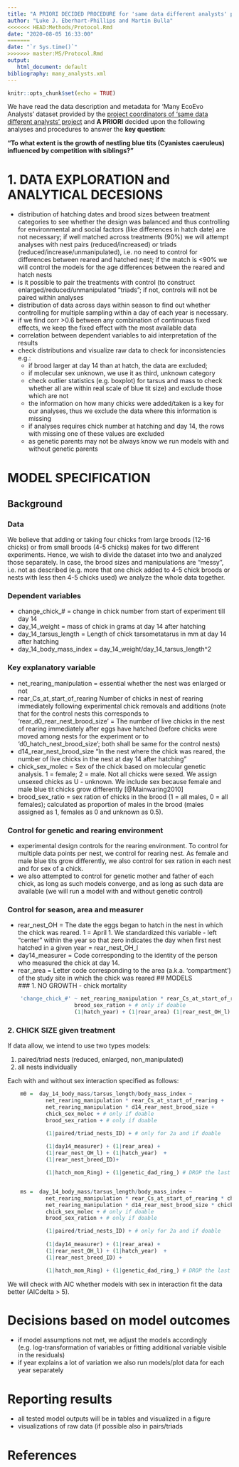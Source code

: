 ```yaml
---
title: "A PRIORI DECIDED PROCEDURE for 'same data different analysts' project"
author: "Luke J. Eberhart-Phillips and Martin Bulla"
<<<<<<< HEAD:Methods/Protocol.Rmd
date: "2020-08-05 16:33:00"
=======
date: "`r Sys.time()`"
>>>>>>> master:MS/Protocol.Rmd
output:
   html_document: default
bibliography: many_analysts.xml
---
```


```r
knitr::opts_chunk$set(echo = TRUE)
```

We have read the data description and metadata for ‘Many EcoEvo Analysts’ dataset provided by the [project coordinators of 'same data different analysts' project](https://osf.io/34fzc/) and **A PRIORI** decided upon the following analyses and procedures to answer the **key question**: 

**"To what extent is the growth of nestling blue tits (Cyanistes caeruleus) influenced by competition with siblings?"**

# 1. DATA EXPLORATION and ANALYTICAL DECESIONS
- distribution of hatching dates and brood sizes between treatment categories to see whether the design was balanced and thus controlling for environmental and social factors (like differences in hatch date) are not necessary; if well matched across treatments (90%) we will attempt analyses with nest pairs (reduced/increased) or triads (reduced/increase/unmanipulated), i.e. no need to control for differences between reared and hatched nest; if the match is <90% we will control the models for the age differences between the reared and hatch nests
- is it possible to pair the treatments with control (to construct enlarged/reduced/unmanipulated "triads"; if not, controls will not be paired within analyses
- distribution of data across days within season to find out whether controlling for multiple sampling within a day of each year is necessary. 
- if we find corr >0.6 between any combination of continuous fixed effects, we keep the fixed effect with the most available data
- correlation between dependent variables to aid interpretation of the results
- check distributions and visualize raw data to check for inconsistencies e.g.: 
    - if brood larger at day 14 than at hatch, the data are excluded; 
    - if molecular sex unknown, we use it as third, unknown category
    - check outlier statistics (e.g. boxplot) for tarsus and mass to check whether all are within real scale of blue tit size) and exclude those which are not
    - the information on how many chicks were added/taken is a key for our analyses, thus we exclude the data where this information is missing
    - if analyses requires chick number at hatching and day 14, the rows with missing one of these values are excluded
    - as genetic parents may not be always know we run models with and without genetic parents 

# MODEL SPECIFICATION 

## Background
        
### Data      
We believe that adding or taking four chicks from large broods (12-16 chicks) or from small broods (4-5 chicks) makes for two different experiments. Hence, we wish to divide the dataset into two and analyzed those separately. In case, the brood sizes and manipulations are "messy", i.e. not as described (e.g. more that one chick added to 4-5 chick broods or nests with less then 4-5 chicks used) we analyze the whole data together.

###  Dependent variables
- change_chick_# = change in chick number from start of experiment till day 14 
- day_14_weight = mass of chick in grams at day 14 after hatching
- day_14_tarsus_length = Length of chick tarsometatarus in mm at day 14 after hatching    
- day_14_body_mass_index = day_14_weight/day_14_tarsus_length^2

### Key explanatory variable
- net_rearing_manipulation = essential whether the nest was enlarged or not
- rear_Cs_at_start_of_rearing   Number of chicks in nest of rearing immediately following experimental chick removals and additions (note that for the control nests this corresponds to 'rear_d0_rear_nest_brood_size' = The number of live chicks in the nest of rearing immediately after eggs have hatched (before chicks were moved among nests for the experiment or to 'd0_hatch_nest_brood_size'; both shall be same for the control nests)
- d14_rear_nest_brood_size    "In the nest where the chick was reared, the number of live chicks in the nest at day 14 after hatching"
- chick_sex_molec = Sex of the chick based on molecular genetic analysis. 1 = female; 2 = male.  Not all chicks were sexed. We assign unsexed chicks as U - unknown. We include sex because female and male blue tit chicks grow differently [@Mainwaring2010]
- brood_sex_ratio = sex ration of chicks in the brood (1 = all males, 0 = all females); calculated as proportion of males in the brood (males assigned as 1, females as 0 and unknown as 0.5). 

### Control for genetic and rearing environment 
- experimental design controls for the rearing environment. To control for multiple data points per nest, we control for rearing nest. As female and male blue tits grow differently, we also control for sex ration in each nest and for sex of a chick.
- we also attempted to control for genetic mother and father of each chick, as long as such models converge, and as long as such data are available (we will run a model with and without genetic control)

### Control for season, area and measurer
- rear_nest_OH =  The date the eggs began to hatch in the nest in which the chick was reared. 1 = April 1. We standardized this variable - left "center" within the year so that zero indicates the day when first nest hatched in a given year  = rear_nest_OH_l
- day14_measurer  = Code corresponding to the identity of the person who measured the chick at day 14.
- rear_area = Letter code corresponding to the area (a.k.a. 'compartment') of the study site in which the chick was reared
## MODELS        
### 1. NO GROWTH - chick mortality
```r    
    'change_chick_#' ~ net_rearing_manipulation * rear_Cs_at_start_of_rearing + 
                     brood_sex_ration + # only if doable 
                     (1|hatch_year) + (1|rear_area) (1|rear_nest_OH_l)
```                                           

### 2. CHICK SIZE given treatment
If data allow, we intend to use two types models:

1. paired/triad nests (reduced, enlarged, non_manipulated) 
2. all nests individually

Each with and without sex interaction specified as follows:
```r    
    m0 =  day_14_body_mass/tarsus_length/body_mass_index ~ 
            net_rearing_manipulation * rear_Cs_at_start_of_rearing +
            net_rearing_manipulation * d14_rear_nest_brood_size +
            chick_sex_molec + # only if doable
            brood_sex_ration + # only if doable

            (1|paired/triad_nests_ID) + # only for 2a and if doable
            
            (1|day14_measurer) + (1|rear_area) +
            (1|rear_nest_OH_l) + (1|hatch_year)  +
            (1|rear_nest_breed_ID)+

            (1|hatch_mom_Ring) + (1|genetic_dad_ring_) # DROP the last two if the model does not converge


    ms =  day_14_body_mass/tarsus_length/body_mass_index ~ 
            net_rearing_manipulation * rear_Cs_at_start_of_rearing * chick_sex_molec+
            net_rearing_manipulation * d14_rear_nest_brood_size * chick_sex_molec +
            chick_sex_molec + # only if doable
            brood_sex_ration + # only if doable

            (1|paired/triad_nests_ID) + # only for 2a and if doable
            
            (1|day14_measurer) + (1|rear_area) +
            (1|rear_nest_OH_l) + (1|hatch_year)  +
            (1|rear_nest_breed_ID) + 

            (1|hatch_mom_Ring) + (1|genetic_dad_ring_) # DROP the last two if the model does not converge
``` 
    
We will check with AIC whether models with sex in interaction fit the data better (AICdelta > 5).

# Decisions based on model outcomes  
- if model assumptions not met, we adjust the models accordingly (e.g. log-transformation of variables or fitting additional variable visible in the residuals)
- if year explains a lot of variation we also run models/plot data for each year separately

# Reporting results
- all tested model outputs will be in tables and visualized in a figure 
- visualizations of raw data (if possible also in pairs/triads

# References
